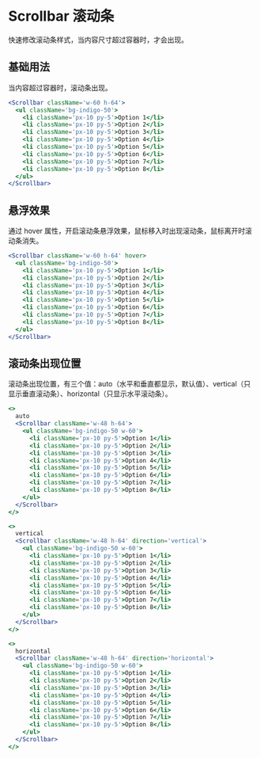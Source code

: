 # Scrollbar 滚动条

快速修改滚动条样式，当内容尺寸超过容器时，才会出现。

## 基础用法

当内容超过容器时，滚动条出现。

```jsx
<Scrollbar className='w-60 h-64'>
  <ul className='bg-indigo-50'>
    <li className='px-10 py-5'>Option 1</li>
    <li className='px-10 py-5'>Option 2</li>
    <li className='px-10 py-5'>Option 3</li>
    <li className='px-10 py-5'>Option 4</li>
    <li className='px-10 py-5'>Option 5</li>
    <li className='px-10 py-5'>Option 6</li>
    <li className='px-10 py-5'>Option 7</li>
    <li className='px-10 py-5'>Option 8</li>
  </ul>
</Scrollbar>
```

## 悬浮效果

通过 hover 属性，开启滚动条悬浮效果，鼠标移入时出现滚动条，鼠标离开时滚动条消失。

```jsx
<Scrollbar className='w-60 h-64' hover>
  <ul className='bg-indigo-50'>
    <li className='px-10 py-5'>Option 1</li>
    <li className='px-10 py-5'>Option 2</li>
    <li className='px-10 py-5'>Option 3</li>
    <li className='px-10 py-5'>Option 4</li>
    <li className='px-10 py-5'>Option 5</li>
    <li className='px-10 py-5'>Option 6</li>
    <li className='px-10 py-5'>Option 7</li>
    <li className='px-10 py-5'>Option 8</li>
  </ul>
</Scrollbar>
```

## 滚动条出现位置

滚动条出现位置，有三个值：auto（水平和垂直都显示，默认值）、vertical（只显示垂直滚动条）、horizontal（只显示水平滚动条）。

```jsx
<>
  auto
  <Scrollbar className='w-48 h-64'>
    <ul className='bg-indigo-50 w-60'>
      <li className='px-10 py-5'>Option 1</li>
      <li className='px-10 py-5'>Option 2</li>
      <li className='px-10 py-5'>Option 3</li>
      <li className='px-10 py-5'>Option 4</li>
      <li className='px-10 py-5'>Option 5</li>
      <li className='px-10 py-5'>Option 6</li>
      <li className='px-10 py-5'>Option 7</li>
      <li className='px-10 py-5'>Option 8</li>
    </ul>
  </Scrollbar>
</>
```

```jsx
<>
  vertical
  <Scrollbar className='w-48 h-64' direction='vertical'>
    <ul className='bg-indigo-50 w-60'>
      <li className='px-10 py-5'>Option 1</li>
      <li className='px-10 py-5'>Option 2</li>
      <li className='px-10 py-5'>Option 3</li>
      <li className='px-10 py-5'>Option 4</li>
      <li className='px-10 py-5'>Option 5</li>
      <li className='px-10 py-5'>Option 6</li>
      <li className='px-10 py-5'>Option 7</li>
      <li className='px-10 py-5'>Option 8</li>
    </ul>
  </Scrollbar>
</>
```

```jsx
<>
  horizontal
  <Scrollbar className='w-48 h-64' direction='horizontal'>
    <ul className='bg-indigo-50 w-60'>
      <li className='px-10 py-5'>Option 1</li>
      <li className='px-10 py-5'>Option 2</li>
      <li className='px-10 py-5'>Option 3</li>
      <li className='px-10 py-5'>Option 4</li>
      <li className='px-10 py-5'>Option 5</li>
      <li className='px-10 py-5'>Option 6</li>
      <li className='px-10 py-5'>Option 7</li>
      <li className='px-10 py-5'>Option 8</li>
    </ul>
  </Scrollbar>
</>
```
